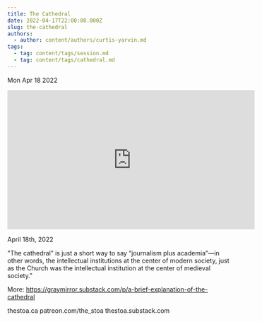 ```yaml
---
title: The Cathedral
date: 2022-04-17T22:00:00.000Z
slug: the-cathedral
authors:
  - author: content/authors/curtis-yarvin.md
tags:
  - tag: content/tags/session.md
  - tag: content/tags/cathedral.md
---
```






Mon Apr 18 2022

<iframe width="560" height="315" src="https://www.youtube.com/embed/ub02qqoaFoU" title="The Cathedral w/ Curtis Yarvin" frameborder="0" allow="accelerometer; autoplay; clipboard-write; encrypted-media; gyroscope; picture-in-picture" allowfullscreen ></iframe>

April 18th, 2022

"The cathedral” is just a short way to say “journalism plus academia”—in other words, the intellectual institutions at the center of modern society, just as the Church was the intellectual institution at the center of medieval society."

More: https://graymirror.substack.com/p/a-brief-explanation-of-the-cathedral

thestoa.ca
patreon.com/the_stoa
thestoa.substack.com


